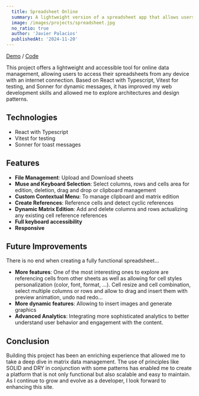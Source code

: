 ```yaml
---
  title: Spreadsheet Online
  summary: A lightweight version of a spreadsheet app that allows users to create, edit, and share spreadsheets online with ease.
  image: /images/projects/spreadsheet.jpg
  no_ratio: true
  author: 'Javier Palacios'
  publishedAt: '2024-11-20'
---
```


[Demo](https://helkyar-spreadsheet.vercel.app/) /
[Code](https://github.com/helkyar/spreadsheet)

This project offers a lightweight and accessible tool for online data
management, allowing users to access their spreadsheets from any device with an
internet connection. Based on React with Typescript, Vitest for testing, and
Sonner for dynamic messages, it has improved my web development skills and
allowed me to explore architectures and design patterns.

## Technologies

- React with Typescript
- Vitest for testing
- Sonner for toast messages

## Features

- **File Management**: Upload and Download sheets
- **Muse and Keyboard Selection**: Select columns, rows and cells area for
  edition, deletion, drag and drop or clipboard management
- **Custom Contextual Menu**: To manage clipboard and matrix edition
- **Create References**: Reference cells and detect cyclic references
- **Dynamic Matrix Edition**: Add and delete columns and rows actualizing any
  existing cell reference references
- **Full keyboard accessibility**
- **Responsive**

## Future Improvements

There is no end when creating a fully functional spreadsheet...

- **More features**: One of the most interesting ones to explore are referencing
  cells from other sheets as well as allowing for cell styles personalization
  (color, font, format, ...). Cell resize and cell combination, select multiple
  columns or rows and allow to drag and insert them with preview animation, undo
  nad redo...
- **More dynamic features**: Allowing to insert images and generate graphics
- **Advanced Analytics**: Integrating more sophisticated analytics to better
  understand user behavior and engagement with the content.

## Conclusion

Building this project has been an enriching experience that allowed me to take a
deep dive in matrix data management. The use of principles like SOLID and DRY in
conjunction with some patterns has enabled me to create a platform that is not
only functional but also scalable and easy to maintain. As I continue to grow
and evolve as a developer, I look forward to enhancing this site.
